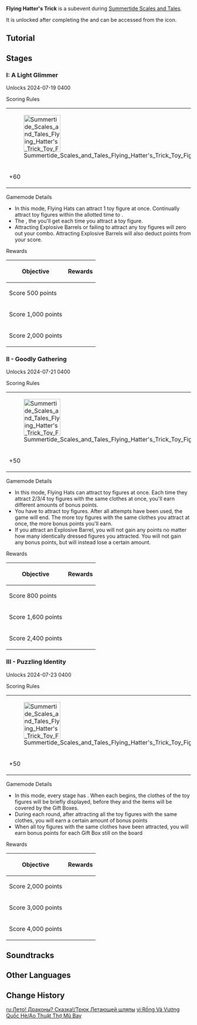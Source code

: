 {{Event Tabs
|subpage1 = Boreal Flurry
|subpage2 = Flying Hatter's Trick
|subpage3 = Metropole Trials
|subpage4 = Figurine Fabrication
}}
{{Event
|name              = Flying Hatter's Trick
|image             = Flying Hatter's Trick.png
|type              = In-Game
|group             = Sub
|time_known        = yes
|time_start        = 2024-07-19 04:00:00
|time_end          = 2024-08-27 05:59:59
|time_end_offset   = GMT+8
}}
'''Flying Hatter's Trick''' is a subevent during [[Summertide Scales and Tales]].

It is unlocked after completing the {{Quest|"Flying Hatter"}} and can be accessed from the {{Icon|Flying Hatter's Trick}} icon.

==Tutorial==
{{Tutorial
|image1 = Tutorial Summertide Scales and Tales Flying Hatter's Trick 1.png
|text1  = There are 3 game modes in "Flying Hatter's Trick," with each having {{Color|help|different scoring rules}}, with blue {{Color|help|reticles}} marking targets that can be attracted. Use the marvelous Flying Hat to score as many points as you can!
|image2 = Tutorial Summertide Scales and Tales Flying Hatter's Trick 2.png
|text2  = In the "A Light Glimmer" mode, the Flying Hat can attract 1 toy figure at once. Each time this happens, it will accumulate {{Color|bp|Combo}}.<br>The higher your {{Color|bp|Combo}}, the more points you gain for attracting toy figures
|image3 = Tutorial Summertide Scales and Tales Flying Hatter's Trick 3.png
|text3  = When you attract an Explosive Barrel, your {{Color|bp|Combo will be cleared}} and you will {{Color|bp|lose}} a certain number of points.<br>Your {{Color|bp|Combo will also be cleared}} if the Flying Hat is unable to accurately attract toy figures or does not attract anything for a long period of time
|image4 = Tutorial Summertide Scales and Tales Flying Hatter's Trick 4.png
|text4  = In the "Goodly Gathering" mode, you will have a total of {{Color|bp|15}} attempts to attract toy figures. Once you use them all up, the challenge will end.<br>Each Flying Hat can only attract up to {{Color|bp|4}} toy figures at once, and the more {{Color|bp|identically dressed}} figures you attract at once, the higher the bonus points you will score
|image5 = Tutorial Summertide Scales and Tales Flying Hatter's Trick 5.png
|text5  = If you attract an {{Color|bp|Explosive Barrel}}, you will not gain any points no matter how many identically dressed figures you attracted. You will not gain any bonus points, but will instead lose a certain amount
|image6 = Tutorial Summertide Scales and Tales Flying Hatter's Trick 6.png
|text6  = In "Puzzling Identity," every stage will have {{Color|bp|4}} rounds in total. When each begins, the clothes of the toy figures will be briefly displayed, before they and the items will be covered by Gift Boxes
|image7 = Tutorial Summertide Scales and Tales Flying Hatter's Trick 7.png
|text7  = After you have attracted {{Color|bp|all}} the toy figures in each round, you will gain a certain amount of bonus points. Each extra bonus points for each {{Color|bp|Gift Box that is present}} still on the field.<br>If you have not completed the objectives when the timer runs out, you will not gain any bonus points and instead move on to the next round
}}

==Stages==
===I: A Light Glimmer===
Unlocks 2024-07-19 04{{Colon}}00

;Scoring Rules
{|class="article-table tdc"
|[[File:Summertide Scales and Tales Flying Hatter's Trick Toy Figure 1.png|100px]]
|[[File:Summertide Scales and Tales Flying Hatter's Trick Toy Figure 2.png|100px]]
|[[File:Summertide Scales and Tales Flying Hatter's Trick Explosive Barrel.png|100px]]
|-
| +60
| +30
| -50
|}

;Gamemode Details
* In this mode, Flying Hats can attract {{Color|BP|up to}} 1 toy figure at once. Continually attract toy figures within the allotted time to {{Color|BP|build up your combo}}.
* The {{Color|BP|higher your combo}}, the {{Color|BP|more points}} you'll get each time you attract a toy figure.
* Attracting Explosive Barrels or failing to attract any toy figures will zero out your combo. Attracting Explosive Barrels will also deduct points from your score.

;Rewards
{|class="article-table"
!Objective
!Rewards
|-
|Score 500 points
|{{Card List|delim=;|Primogem*30;Starsail Coin*25;Mora*20,000;Guide to Equity*3}}
|-
|Score 1,000 points
|{{Card List|delim=;|Starsail Coin*15;Mora*20,000;Hero's Wit*3}}
|-
|Score 2,000 points
|{{Card List|delim=;|Starsail Coin*5;Mora*20,000;Sanctifying Unction*3}}
|}

===II - Goodly Gathering===
Unlocks 2024-07-21 04{{Colon}}00

;Scoring Rules
{|class="article-table tdc"
|[[File:Summertide Scales and Tales Flying Hatter's Trick Toy Figure 1.png|100px]]
|[[File:Summertide Scales and Tales Flying Hatter's Trick Toy Figure 2.png|100px]]
|[[File:Summertide Scales and Tales Flying Hatter's Trick Toy Figure 3.png|100px]]
|[[File:Summertide Scales and Tales Flying Hatter's Trick Explosive Barrel.png|100px]]
|-
| +50
| +50
| +50
| -50
|}

;Gamemode Details
* In this mode, Flying Hats can attract {{Color|#e36000|up to 4}} toy figures at once. Each time they attract 2/3/4 toy figures with the same clothes at once, you'll earn different amounts of bonus points.
* You have {{Color|BP|15 chances}} to attract toy figures. After all attempts have been used, the game will end. The more toy figures with the same clothes you attract at once, the more bonus points you'll earn.
* If you attract an Explosive Barrel, you will not gain any points no matter how many identically dressed figures you attracted. You will not gain any bonus points, but will instead lose a certain amount.

;Rewards
{|class="article-table"
!Objective
!Rewards
|-
|Score 800 points
|{{Card List|delim=;|Primogem*30;Starsail Coin*25;Mora*20,000;Guide to Justice*3}}
|-
|Score 1,600 points
|{{Card List|delim=;|Starsail Coin*15;Mora*20,000;Hero's Wit*3}}
|-
|Score 2,400 points
|{{Card List|delim=;|Starsail Coin*5;Mora*20,000;Sanctifying Unction*3}}
|}

===III - Puzzling Identity===
Unlocks 2024-07-23 04{{Colon}}00

;Scoring Rules
{|class="article-table tdc"
|[[File:Summertide Scales and Tales Flying Hatter's Trick Toy Figure 1.png|100px]]
|[[File:Summertide Scales and Tales Flying Hatter's Trick Toy Figure 2.png|100px]]
|[[File:Summertide Scales and Tales Flying Hatter's Trick Toy Figure 3.png|100px]]
|[[File:Summertide Scales and Tales Flying Hatter's Trick Explosive Barrel.png|100px]]
|-
| +50
| +50
| +50
| -50
|}

;Gamemode Details
* In this mode, every stage has {{Color|BP|4 rounds}}. When each begins, the clothes of the toy figures will be briefly displayed, before they and the items will be covered by the Gift Boxes.
* During each round, after attracting all the toy figures with the same clothes, you will earn a certain amount of bonus points
* When all toy figures with the same clothes have been attracted, you will earn bonus points for each Gift Box still on the board

;Rewards
{|class="article-table"
!Objective
!Rewards
|-
|Score 2,000 points
|{{Card List|delim=;|Primogem*30;Starsail Coin*25;Mora*20,000;Guide to Order*3}}
|-
|Score 3,000 points
|{{Card List|delim=;|Starsail Coin*15;Mora*20,000;Hero's Wit*3}}
|-
|Score 4,000 points
|{{Card List|delim=;|Starsail Coin*5;Mora*20,000;Sanctifying Unction*3}}
|}

==Soundtracks==
{{Soundtracks by Category Table|type=eventgameplay}}

==Other Languages==
{{Other Languages
|en       = Flying Hatter's Trick
|zhs      = 飞帽匠戏法
|zhs_rm   = 
|zht      = 飛帽匠戲法
|zht_rm   = 
|zh_tl    = 
|ja       = フライングハット・キャッチャー
|ja_rm    = 
|ja_tl    = 
|ko       = 비행 모자의 트릭
|ko_rm    = 
|ko_tl    = 
|es       = El truco del sombrerero
|es_tl    = The Hatter's Trick
|fr       = Chafouinerie du chapelier volant
|fr_tl    = Flying Hatter's Slyness
|ru       = Трюк Летающей шляпы
|ru_tl    = Flying Hat's Trick
|th       = กลลวงหมวกลอยฟ้า
|th_rm    = 
|th_tl    = 
|vi       = Ảo Thuật Thợ Mũ Bay
|vi_tl    = 
|de       = Trick des fliegenden Hutmachers
|de_tl    = Flying Hatter's Trick
|id       = Trik Topi Terbang
|id_tl    = Flying Hat's Trick
|pt       = Truque do Chapéu Voador
|pt_tl    = 
|tr       = Uçan Şapkacı Sihirleri
|tr_tl    = 
|it       = Trucchi del Cappellaio volante
|it_tl    = 
}}

==Change History==
{{Change History|4.8}}

[[ru:Лето! Драконы? Сказка!/Трюк Летающей шляпы]]
[[vi:Rồng Và Vương Quốc Hè/Ảo Thuật Thợ Mũ Bay]]